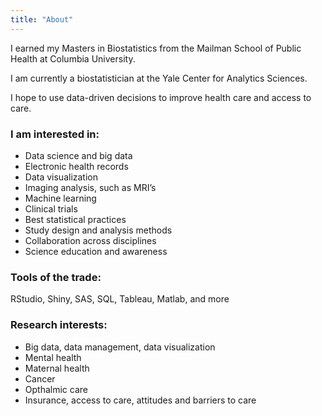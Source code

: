 ```yaml
---
title: "About"
---
```


I earned my Masters in Biostatistics from the Mailman School of Public Health at Columbia University.

I am currently a biostatistician at the Yale Center for Analytics Sciences.

I hope to use data-driven decisions to improve health care and access to care.

### I am interested in: 
- Data science and big data
- Electronic health records
- Data visualization
- Imaging analysis, such as MRI's
- Machine learning
- Clinical trials
- Best statistical practices
- Study design and analysis methods
- Collaboration across disciplines
- Science education and awareness

### Tools of the trade: 

RStudio, Shiny, SAS, SQL, Tableau, Matlab, and more

### Research interests:
- Big data, data management, data visualization
- Mental health
- Maternal health
- Cancer
- Opthalmic care
- Insurance, access to care, attitudes and barriers to care